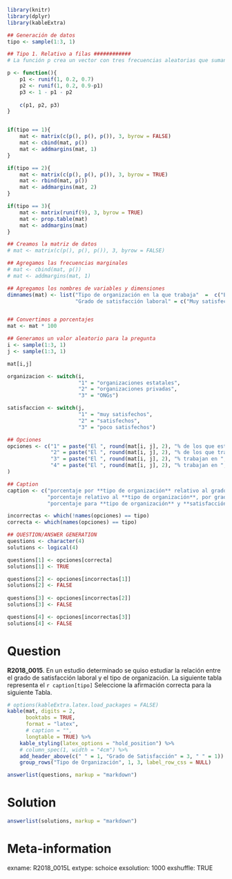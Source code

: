 ```r
library(knitr)
library(dplyr)
library(kableExtra)

## Generación de datos
tipo <- sample(1:3, 1)

## Tipo 1. Relativo a filas ############
# La función p crea un vector con tres frecuencias aleatorias que suman 1

p <- function(){
    p1 <- runif(1, 0.2, 0.7)
    p2 <- runif(1, 0.2, 0.9-p1)
    p3 <- 1 - p1 - p2
    
    c(p1, p2, p3)
}


if(tipo == 1){
    mat <- matrix(c(p(), p(), p()), 3, byrow = FALSE)
    mat <- cbind(mat, p())
    mat <- addmargins(mat, 1)
}

if(tipo == 2){
    mat <- matrix(c(p(), p(), p()), 3, byrow = TRUE)
    mat <- rbind(mat, p())
    mat <- addmargins(mat, 2)
}

if(tipo == 3){
    mat <- matrix(runif(9), 3, byrow = TRUE)
    mat <- prop.table(mat)
    mat <- addmargins(mat)
}

## Creamos la matriz de datos
# mat <- matrix(c(p(), p(), p()), 3, byrow = FALSE)

## Agregamos las frecuencias marginales
# mat <- cbind(mat, p())
# mat <- addmargins(mat, 1)

## Agregamos los nombres de variables y dimensiones
dimnames(mat) <- list("Tipo de organización en la que trabaja"  =  c("Estatal", "Privada", "ONG", "Total"),
                      "Grado de satisfacción laboral" = c("Muy satisfecho", "Satisfecho", "Poco satisfecho", "Total"))


## Convertimos a porcentajes
mat <- mat * 100

## Generamos un valor aleatorio para la pregunta
i <- sample(1:3, 1)
j <- sample(1:3, 1)

mat[i,j]

organizacion <- switch(i,
                       "1" = "organizaciones estatales",
                       "2" = "organizaciones privadas",
                       "3" = "ONGs")

satisfaccion <- switch(j,
                       "1" = "muy satisfechos",
                       "2" = "satisfechos",
                       "3" = "poco satisfechos")

## Opciones
opciones <- c("1" = paste("El ", round(mat[i, j], 2), "% de los que están ", satisfaccion, " trabajan en ", organizacion, ".", sep = ""),
              "2" = paste("El ", round(mat[i, j], 2), "% de los que trabajan en ", organizacion, " están ", satisfaccion, ".", sep = ""),
              "3" = paste("El ", round(mat[i, j], 2), "% trabajan en ", organizacion, " y están ", satisfaccion, ".", sep = ""),
              "4" = paste("El ", round(mat[i, j], 2), "% trabajan en ", organizacion, " o están ", satisfaccion, ".", sep = "")
)

## Caption
caption <- c("porcentaje por **tipo de organización** relativo al grado de **satisfacción laboral**.",
             "porcentaje relativo al **tipo de organización**, por grado de **satisfacción laboral**.",
             "porcentaje para **tipo de organización** y **satisfacción laboral**.")

incorrectas <- which(!names(opciones) == tipo)
correcta <- which(names(opciones) == tipo)

## QUESTION/ANSWER GENERATION
questions <- character(4)
solutions <- logical(4)

questions[1] <- opciones[correcta]
solutions[1] <- TRUE

questions[2] <- opciones[incorrectas[1]]
solutions[2] <- FALSE
    
questions[3] <- opciones[incorrectas[2]]
solutions[3] <- FALSE

questions[4] <- opciones[incorrectas[3]]
solutions[4] <- FALSE
```

Question
========
**R2018_0015**. En un estudio determinado se quiso estudiar la relación entre el grado de satisfacción laboral y el tipo de organización. La siguiente tabla representa el `r caption[tipo]` Seleccione la afirmación correcta para la siguiente Tabla.

<!-- \captionsetup[table]{name = Tabla} -->
```r
# options(kableExtra.latex.load_packages = FALSE)
kable(mat, digits = 2,
      booktabs = TRUE,
      format = "latex",
      # caption = "",
      longtable = TRUE) %>%
    kable_styling(latex_options = "hold_position") %>%
    # column_spec(1, width = "4cm") %>%
    add_header_above(c(" " = 1, "Grado de Satisfacción" = 3, " " = 1)) %>%
    group_rows("Tipo de Organización", 1, 3, label_row_css = NULL)
```  
  
  

```r
answerlist(questions, markup = "markdown")
```
  
Solution
========

```r
answerlist(solutions, markup = "markdown")
```

Meta-information
================
exname: R2018_0015L
extype: schoice
exsolution: 1000
exshuffle: TRUE